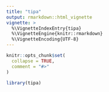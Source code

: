 ```yaml
---
title: "tipa"
output: rmarkdown::html_vignette
vignette: >
  %\VignetteIndexEntry{tipa}
  %\VignetteEngine{knitr::rmarkdown}
  %\VignetteEncoding{UTF-8}
---
```


```r
knitr::opts_chunk$set(
  collapse = TRUE,
  comment = "#>"
)
```

```r
library(tipa)
```
